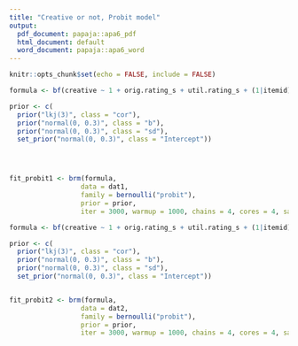 ```yaml
---
title: "Creative or not, Probit model"
output:
  pdf_document: papaja::apa6_pdf
  html_document: default
  word_document: papaja::apa6_word
---
```

```r
knitr::opts_chunk$set(echo = FALSE, include = FALSE)
```


```r
formula <- bf(creative ~ 1 + orig.rating_s + util.rating_s + (1|itemid) + (1 + orig.rating_s + util.rating_s|pers))

prior <- c(
  prior("lkj(3)", class = "cor"),
  prior("normal(0, 0.3)", class = "b"),
  prior("normal(0, 0.3)", class = "sd"),
  set_prior("normal(0, 0.3)", class = "Intercept"))




fit_probit1 <- brm(formula, 
                  data = dat1, 
                  family = bernoulli("probit"),
                  prior = prior,
                  iter = 3000, warmup = 1000, chains = 4, cores = 4, sample_prior = T)

```


```r
formula <- bf(creative ~ 1 + orig.rating_s + util.rating_s + (1|itemid) + (1 + orig.rating_s + util.rating_s|pers))

prior <- c(
  prior("lkj(3)", class = "cor"),
  prior("normal(0, 0.3)", class = "b"),
  prior("normal(0, 0.3)", class = "sd"),
  set_prior("normal(0, 0.3)", class = "Intercept"))


fit_probit2 <- brm(formula, 
                  data = dat2, 
                  family = bernoulli("probit"),
                  prior = prior,
                  iter = 3000, warmup = 1000, chains = 4, cores = 4, sample_prior = T)

```

